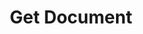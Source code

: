---
title: 'Get Document'
openapi: 'GET /container-definitions/{containerDefinitionId}/documents/{documentId}'
---